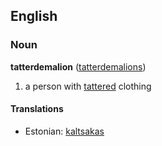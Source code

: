 ==English==
===Noun===
'''tatterdemalion''' ([[tatterdemalions]])

#a person with [[tatter]]ed clothing

====Translations====
*Estonian: [[kaltsakas]]